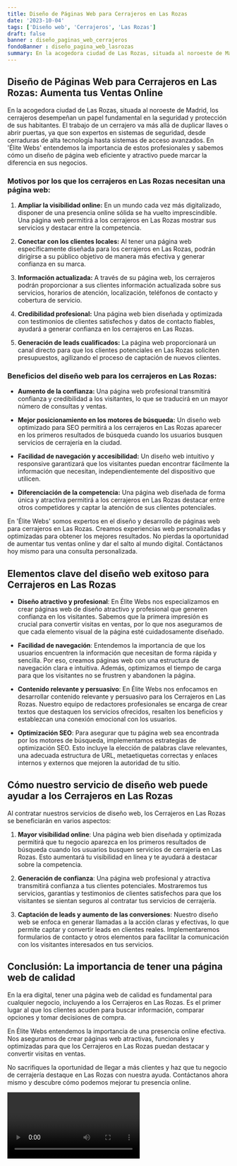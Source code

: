 ```yaml
---
title: Diseño de Páginas Web para Cerrajeros en Las Rozas
date: '2023-10-04'
tags: ['Diseño web', 'Cerrajeros', 'Las Rozas']
draft: false
banner : diseño_paginas_web_cerrajeros
fondoBanner : diseño_pagina_web_lasrozas
summary: En la acogedora ciudad de Las Rozas, situada al noroeste de Madrid, los cerrajeros desempeñan un papel fundamental en la seguridad y protección de sus habitantes. El trabajo de un cerrajero va más allá de duplicar llaves o abrir puertas, ya que son expertos en sistemas de seguridad, desde cerraduras de alta tecnología hasta sistemas de acceso avanzados. En 'Élite Webs' entendemos la importancia de estos profesionales y sabemos cómo un diseño de página web eficiente y atractivo puede marcar la diferencia en sus negocios.
---
```


## Diseño de Páginas Web para Cerrajeros en Las Rozas: Aumenta tus Ventas Online

En la acogedora ciudad de Las Rozas, situada al noroeste de Madrid, los cerrajeros desempeñan un papel fundamental en la seguridad y protección de sus habitantes. El trabajo de un cerrajero va más allá de duplicar llaves o abrir puertas, ya que son expertos en sistemas de seguridad, desde cerraduras de alta tecnología hasta sistemas de acceso avanzados. En 'Élite Webs' entendemos la importancia de estos profesionales y sabemos cómo un diseño de página web eficiente y atractivo puede marcar la diferencia en sus negocios.

### Motivos por los que los cerrajeros en Las Rozas necesitan una página web:

1. **Ampliar la visibilidad online:** En un mundo cada vez más digitalizado, disponer de una presencia online sólida se ha vuelto imprescindible. Una página web permitirá a los cerrajeros en Las Rozas mostrar sus servicios y destacar entre la competencia.

2. **Conectar con los clientes locales:** Al tener una página web específicamente diseñada para los cerrajeros en Las Rozas, podrán dirigirse a su público objetivo de manera más efectiva y generar confianza en su marca.

3. **Información actualizada:** A través de su página web, los cerrajeros podrán proporcionar a sus clientes información actualizada sobre sus servicios, horarios de atención, localización, teléfonos de contacto y cobertura de servicio.

4. **Credibilidad profesional:** Una página web bien diseñada y optimizada con testimonios de clientes satisfechos y datos de contacto fiables, ayudará a generar confianza en los cerrajeros en Las Rozas.

5. **Generación de leads cualificados:** La página web proporcionará un canal directo para que los clientes potenciales en Las Rozas soliciten presupuestos, agilizando el proceso de captación de nuevos clientes.

### Beneficios del diseño web para los cerrajeros en Las Rozas:

- **Aumento de la confianza:** Una página web profesional transmitirá confianza y credibilidad a los visitantes, lo que se traducirá en un mayor número de consultas y ventas.

- **Mejor posicionamiento en los motores de búsqueda:** Un diseño web optimizado para SEO permitirá a los cerrajeros en Las Rozas aparecer en los primeros resultados de búsqueda cuando los usuarios busquen servicios de cerrajería en la ciudad.

- **Facilidad de navegación y accesibilidad:** Un diseño web intuitivo y responsive garantizará que los visitantes puedan encontrar fácilmente la información que necesitan, independientemente del dispositivo que utilicen.

- **Diferenciación de la competencia:** Una página web diseñada de forma única y atractiva permitirá a los cerrajeros en Las Rozas destacar entre otros competidores y captar la atención de sus clientes potenciales.

En 'Élite Webs' somos expertos en el diseño y desarrollo de páginas web para cerrajeros en Las Rozas. Creamos experiencias web personalizadas y optimizadas para obtener los mejores resultados. No pierdas la oportunidad de aumentar tus ventas online y dar el salto al mundo digital. Contáctanos hoy mismo para una consulta personalizada.

<GifSeo />

<Cta />

## Elementos clave del diseño web exitoso para Cerrajeros en Las Rozas

- **Diseño atractivo y profesional**: En Élite Webs nos especializamos en crear páginas web de diseño atractivo y profesional que generen confianza en los visitantes. Sabemos que la primera impresión es crucial para convertir visitas en ventas, por lo que nos aseguramos de que cada elemento visual de la página esté cuidadosamente diseñado.

- **Facilidad de navegación**: Entendemos la importancia de que los usuarios encuentren la información que necesitan de forma rápida y sencilla. Por eso, creamos páginas web con una estructura de navegación clara e intuitiva. Además, optimizamos el tiempo de carga para que los visitantes no se frustren y abandonen la página.

- **Contenido relevante y persuasivo**: En Élite Webs nos enfocamos en desarrollar contenido relevante y persuasivo para los Cerrajeros en Las Rozas. Nuestro equipo de redactores profesionales se encarga de crear textos que destaquen los servicios ofrecidos, resalten los beneficios y establezcan una conexión emocional con los usuarios.

- **Optimización SEO**: Para asegurar que tu página web sea encontrada por los motores de búsqueda, implementamos estrategias de optimización SEO. Esto incluye la elección de palabras clave relevantes, una adecuada estructura de URL, metaetiquetas correctas y enlaces internos y externos que mejoren la autoridad de tu sitio.

## Cómo nuestro servicio de diseño web puede ayudar a los Cerrajeros en Las Rozas

Al contratar nuestros servicios de diseño web, los Cerrajeros en Las Rozas se beneficiarán en varios aspectos:

1. **Mayor visibilidad online**: Una página web bien diseñada y optimizada permitirá que tu negocio aparezca en los primeros resultados de búsqueda cuando los usuarios busquen servicios de cerrajería en Las Rozas. Esto aumentará tu visibilidad en línea y te ayudará a destacar sobre la competencia.

2. **Generación de confianza**: Una página web profesional y atractiva transmitirá confianza a tus clientes potenciales. Mostraremos tus servicios, garantías y testimonios de clientes satisfechos para que los visitantes se sientan seguros al contratar tus servicios de cerrajería.

3. **Captación de leads y aumento de las conversiones**: Nuestro diseño web se enfoca en generar llamadas a la acción claras y efectivas, lo que permite captar y convertir leads en clientes reales. Implementaremos formularios de contacto y otros elementos para facilitar la comunicación con los visitantes interesados en tus servicios.

## Conclusión: La importancia de tener una página web de calidad

En la era digital, tener una página web de calidad es fundamental para cualquier negocio, incluyendo a los Cerrajeros en Las Rozas. Es el primer lugar al que los clientes acuden para buscar información, comparar opciones y tomar decisiones de compra.

En Élite Webs entendemos la importancia de una presencia online efectiva. Nos aseguramos de crear páginas web atractivas, funcionales y optimizadas para que los Cerrajeros en Las Rozas puedan destacar y convertir visitas en ventas.

No sacrifiques la oportunidad de llegar a más clientes y haz que tu negocio de cerrajería destaque en Las Rozas con nuestra ayuda. Contáctanos ahora mismo y descubre cómo podemos mejorar tu presencia online.

<Video />

<CtaBot job='Cerrajeros' city='Las Rozas'/>

<Gmaps query='Las Rozas+españa+maps' />